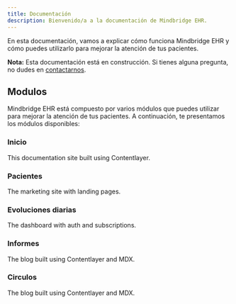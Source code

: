 ```yaml
---
title: Documentación
description: Bienvenido/a a la documentación de Mindbridge EHR.
---
```


En esta documentación, vamos a explicar cómo funciona Mindbridge EHR y cómo puedes utilizarlo para mejorar la atención de tus pacientes.



<Callout icon="⚠️" type="warning">

**Nota:** Esta documentación está en construcción. Si tienes alguna pregunta, no dudes en [contactarnos](/contact).

</Callout>

## Modulos

Mindbridge EHR está compuesto por varios módulos que puedes utilizar para mejorar la atención de tus pacientes. A continuación, te presentamos los módulos disponibles:

<div className="docs-grid-cols-2 mt-6">

<Card href="/docs/documentation">

### Inicio

This documentation site built using Contentlayer.

</Card>

<Card  href="/docs/patients" disabled>

### Pacientes

The marketing site with landing pages.

</Card>

<Card  href="/docs/evolutions" disabled>

### Evoluciones diarias

The dashboard with auth and subscriptions.

</Card>

<Card  href="/docs/reports" disabled>

### Informes

The blog built using Contentlayer and MDX.

</Card>

<Card  href="/docs/circles" disabled>

### Circulos

The blog built using Contentlayer and MDX.

</Card>

</div>

